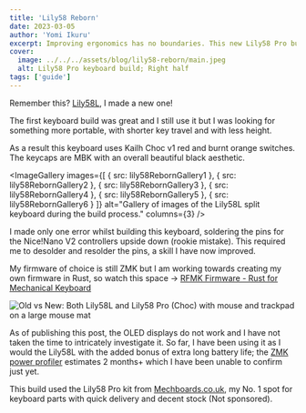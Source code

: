 ```yaml
---
title: 'Lily58 Reborn'
date: 2023-03-05
author: 'Yomi Ikuru'
excerpt: Improving ergonomics has no boundaries. This new Lily58 Pro build uses low profile Choc switches and black MBK keycaps.
cover:
  image: ../../../assets/blog/lily58-reborn/main.jpeg
  alt: Lily58 Pro keyboard build; Right half
tags: ['guide']
---
```





Remember this? [Lily58L](https://yomis.blog/lily58l), I made a new one!

The first keyboard build was great and I still use it but I was looking for something more portable, with shorter key travel and with less height.

As a result this keyboard uses Kailh Choc v1 red and burnt orange switches. The keycaps are MBK with an overall beautiful black aesthetic.

<ImageGallery
  images={[
    { src: lily58RebornGallery1 },
    { src: lily58RebornGallery2 },
    { src: lily58RebornGallery3 },
    { src: lily58RebornGallery4 },
    { src: lily58RebornGallery5 },
    { src: lily58RebornGallery6 }
  ]}
  alt="Gallery of images of the Lily58L split keyboard during the build process."
  columns={3}
/>

I made only one error whilst building this keyboard, soldering the pins for the Nice!Nano V2 controllers upside down (rookie mistake). This required me to desolder and resolder the pins, a skill I have now improved.

My firmware of choice is still ZMK but I am working towards creating my own firmware in Rust, so watch this space -> [RFMK Firmware - Rust for Mechanical Keyboard](https://github.com/abayomi185/rfmk_firmware)

<Image
  src={keyboardsOnDesk}
  alt="Old vs New: Both Lily58L and Lily58 Pro (Choc) with mouse and trackpad on a large mouse mat"
/>

As of publishing this post, the OLED displays do not work and I have not taken the time to intricately investigate it. So far, I have been using it as I would the Lily58L with the added bonus of extra long battery life; the [ZMK power profiler](https://zmk.dev/power-profiler) estimates 2 months+ which I have been unable to confirm just yet.

This build used the Lily58 Pro kit from [Mechboards.co.uk](https://mechboards.co.uk/), my No. 1 spot for keyboard parts with quick delivery and decent stock (Not sponsored).

